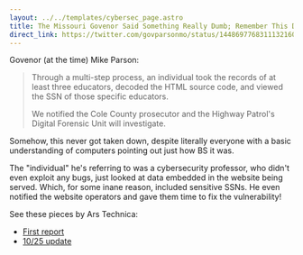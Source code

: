 ---
layout: ../../templates/cybersec_page.astro
title: The Missouri Govenor Said Something Really Dumb; Remember This Debacle?
direct_link: https://twitter.com/govparsonmo/status/1448697768311132160
---

Govenor (at the time) Mike Parson:

> Through a multi-step process, an individual took the records of at least three educators, decoded the HTML source code, and viewed the SSN of those specific educators.
>
> We notified the Cole County prosecutor and the Highway Patrol's Digital Forensic Unit will investigate.

Somehow, this never got taken down, despite literally everyone with a basic understanding of computers pointing out just how BS it was.

The "individual" he's referring to was a cybersecurity professor, who didn't even exploit any bugs, just looked at data embedded in the website being served. Which, for some inane reason, included sensitive SSNs. He even notified the website operators and gave them time to fix the vulnerability!

See these pieces by Ars Technica:

* [First report](https://arstechnica.com/tech-policy/2021/10/missouri-gov-calls-journalist-who-found-security-flaw-a-hacker-threatens-to-sue/)
* [10/25 update](https://arstechnica.com/tech-policy/2021/10/viewing-website-html-code-is-not-illegal-or-hacking-prof-tells-missouri-gov/)
